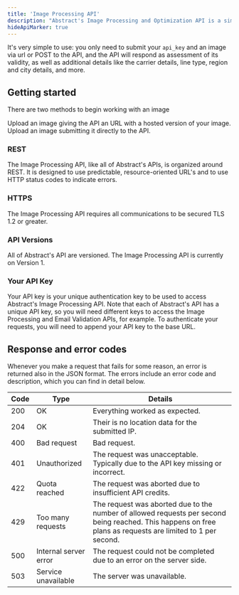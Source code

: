 ```yaml
---
title: 'Image Processing API'
description: "Abstract's Image Processing and Optimization API is a simple yet powerful REST API that is used to convert, compress, or optimization an image that is provided via a URL or via POST to the API itself."
hideApiMarker: true
---
```


It's very simple to use: you only need to submit your `api_key` and an image via url or POST to the API, and the API will respond as assessment of its validity, as well as additional details like the carrier details, line type, region and city details, and more.

## Getting started

There are two methods to begin working with an image

<Card title="Upload via URL" icon="link" href="images/url">
  Upload an image giving the API an URL with a hosted version of your image.
</Card>

<Card title="Upload via POST" icon="upload" href="images/upload">
  Upload an image submitting it directly to the API.
</Card>

### REST

The Image Processing API, like all of Abstract's APIs, is organized around REST. It is designed to use predictable, resource-oriented URL's and to use HTTP status codes to indicate errors.

### HTTPS

The Image Processing API requires all communications to be secured TLS 1.2 or greater.

### API Versions

All of Abstract's API are versioned. The Image Processing API is currently on Version 1.

### Your API Key

Your API key is your unique authentication key to be used to access Abstract's Image Processing API. Note that each of Abstract's API has a unique API key, so you will need different keys to access the Image Processing and Email Validation APIs, for example. To authenticate your requests, you will need to append your API key to the base URL.

## Response and error codes

Whenever you make a request that fails for some reason, an error is returned also in the JSON format. The errors include an error code and description, which you can find in detail below.

| Code        | Type                    | Details                                                                                                                                                     |
| ----------- | ----------------------- | ----------------------------------------------------------------------------------------------------------------------------------------------------------- |
| 200         | OK                      | Everything worked as expected.                                                                                                                              |
| 204         | OK                      | Their is no location data for the submitted IP.                                                                                                             |
| 400         | Bad request	            | Bad request.                                                                                                                                                |
| 401         | Unauthorized            | The request was unacceptable. Typically due to the API key missing or incorrect.                                                                            |
| 422         | Quota reached	          | The request was aborted due to insufficient API credits.                                                                                                    |
| 429         | Too many requests       | The request was aborted due to the number of allowed requests per second being reached. This happens on free plans as requests are limited to 1 per second. |
| 500         | Internal server error	  | The request could not be completed due to an error on the server side.                                                                                      |
| 503         | Service unavailable	    | The server was unavailable.                                                                                                                                 |